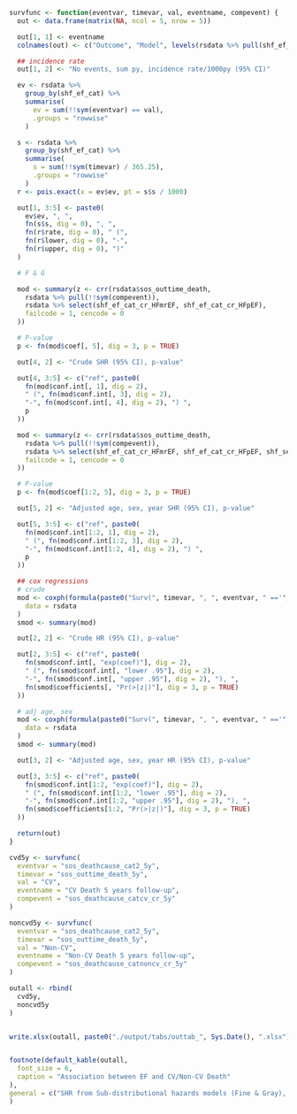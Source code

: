 ```r
survfunc <- function(eventvar, timevar, val, eventname, compevent) {
  out <- data.frame(matrix(NA, ncol = 5, nrow = 5))

  out[1, 1] <- eventname
  colnames(out) <- c("Outcome", "Model", levels(rsdata %>% pull(shf_ef_cat)))

  ## incidence rate
  out[1, 2] <- "No events, sum py, incidence rate/1000py (95% CI)"

  ev <- rsdata %>%
    group_by(shf_ef_cat) %>%
    summarise(
      ev = sum(!!sym(eventvar) == val),
      .groups = "rowwise"
    )

  s <- rsdata %>%
    group_by(shf_ef_cat) %>%
    summarise(
      s = sum(!!sym(timevar) / 365.25),
      .groups = "rowwise"
    )
  r <- pois.exact(x = ev$ev, pt = s$s / 1000)

  out[1, 3:5] <- paste0(
    ev$ev, ", ",
    fn(s$s, dig = 0), ", ",
    fn(r$rate, dig = 0), " (",
    fn(r$lower, dig = 0), "-",
    fn(r$upper, dig = 0), ")"
  )

  # F & G

  mod <- summary(z <- crr(rsdata$sos_outtime_death,
    rsdata %>% pull(!!sym(compevent)),
    rsdata %>% select(shf_ef_cat_cr_HFmrEF, shf_ef_cat_cr_HFpEF),
    failcode = 1, cencode = 0
  ))

  # P-value
  p <- fn(mod$coef[, 5], dig = 3, p = TRUE)

  out[4, 2] <- "Crude SHR (95% CI), p-value"

  out[4, 3:5] <- c("ref", paste0(
    fn(mod$conf.int[, 1], dig = 2),
    " (", fn(mod$conf.int[, 3], dig = 2),
    "-", fn(mod$conf.int[, 4], dig = 2), ") ",
    p
  ))

  mod <- summary(z <- crr(rsdata$sos_outtime_death,
    rsdata %>% pull(!!sym(compevent)),
    rsdata %>% select(shf_ef_cat_cr_HFmrEF, shf_ef_cat_cr_HFpEF, shf_sex_cr_Male, shf_age, shf_indexyear),
    failcode = 1, cencode = 0
  ))

  # P-value
  p <- fn(mod$coef[1:2, 5], dig = 3, p = TRUE)

  out[5, 2] <- "Adjusted age, sex, year SHR (95% CI), p-value"

  out[5, 3:5] <- c("ref", paste0(
    fn(mod$conf.int[1:2, 1], dig = 2),
    " (", fn(mod$conf.int[1:2, 3], dig = 2),
    "-", fn(mod$conf.int[1:2, 4], dig = 2), ") ",
    p
  ))

  ## cox regressions
  # crude
  mod <- coxph(formula(paste0("Surv(", timevar, ", ", eventvar, " =='", val, "') ~ shf_ef_cat")),
    data = rsdata
  )
  smod <- summary(mod)

  out[2, 2] <- "Crude HR (95% CI), p-value"

  out[2, 3:5] <- c("ref", paste0(
    fn(smod$conf.int[, "exp(coef)"], dig = 2),
    " (", fn(smod$conf.int[, "lower .95"], dig = 2),
    "-", fn(smod$conf.int[, "upper .95"], dig = 2), "), ",
    fn(smod$coefficients[, "Pr(>|z|)"], dig = 3, p = TRUE)
  ))

  # adj age, sex
  mod <- coxph(formula(paste0("Surv(", timevar, ", ", eventvar, " =='", val, "') ~ shf_ef_cat + shf_sex + shf_age + shf_indexyear")),
    data = rsdata
  )
  smod <- summary(mod)

  out[3, 2] <- "Adjusted age, sex, year HR (95% CI), p-value"

  out[3, 3:5] <- c("ref", paste0(
    fn(smod$conf.int[1:2, "exp(coef)"], dig = 2),
    " (", fn(smod$conf.int[1:2, "lower .95"], dig = 2),
    "-", fn(smod$conf.int[1:2, "upper .95"], dig = 2), "), ",
    fn(smod$coefficients[1:2, "Pr(>|z|)"], dig = 3, p = TRUE)
  ))

  return(out)
}

cvd5y <- survfunc(
  eventvar = "sos_deathcause_cat2_5y",
  timevar = "sos_outtime_death_5y",
  val = "CV",
  eventname = "CV Death 5 years follow-up",
  compevent = "sos_deathcause_catcv_cr_5y"
)

noncvd5y <- survfunc(
  eventvar = "sos_deathcause_cat2_5y",
  timevar = "sos_outtime_death_5y",
  val = "Non-CV",
  eventname = "Non-CV Death 5 years follow-up",
  compevent = "sos_deathcause_catnoncv_cr_5y"
)

outall <- rbind(
  cvd5y,
  noncvd5y
)


write.xlsx(outall, paste0("./output/tabs/outtab_", Sys.Date(), ".xlsx"), rowNames = FALSE)


footnote(default_kable(outall,
  font_size = 6,
  caption = "Association between EF and CV/Non-CV Death"
),
general = c("SHR from Sub-distributional hazards models (Fine & Gray), HR from Cox proportional hazards regressions")
)
```
